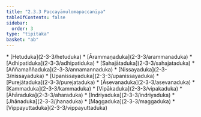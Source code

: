 ```yaml
---
title: "2.3.3 Paccayānulomapaccanīya"
tableOfContents: false
sidebar:
  order: 3
type: "tipitaka"
basket: "ab"
---
```



<DynamicBreadcrumb />



<TableOfContents>
* [Hetuduka](2-3-3/hetuduka)
* [Ārammaṇaduka](2-3-3/arammanaduka)
* [Adhipatiduka](2-3-3/adhipatiduka)
* [Sahajātaduka](2-3-3/sahajataduka)
* [Aññamaññaduka](2-3-3/annamannaduka)
* [Nissayaduka](2-3-3/nissayaduka)
* [Upanissayaduka](2-3-3/upanissayaduka)
* [Purejātaduka](2-3-3/purejataduka)
* [Āsevanaduka](2-3-3/asevanaduka)
* [Kammaduka](2-3-3/kammaduka)
* [Vipākaduka](2-3-3/vipakaduka)
* [Āhāraduka](2-3-3/aharaduka)
* [Indriyaduka](2-3-3/indriyaduka)
* [Jhānaduka](2-3-3/jhanaduka)
* [Maggaduka](2-3-3/maggaduka)
* [Vippayuttaduka](2-3-3/vippayuttaduka)
</TableOfContents>